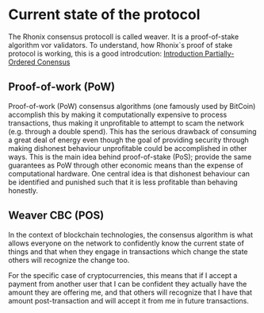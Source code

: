 # Current state of the protocol

The Rhonix consensus protocoll is called weaver. It is a proof-of-stake algorithm vor validators.
To understand, how Rhonix`s proof of stake protocol is working, this is a good introdcution: [Introduction Partially-Ordered Conensus](https://www.youtube.com/watch?v=yp9O2DnBhXs&feature=youtu.be)

## Proof-of-work (PoW)

Proof-of-work (PoW) consensus algorithms (one famously used by BitCoin) accomplish this by making it computationally expensive to process transactions, thus making it unprofitable to attempt to scam the network (e.g. through a double spend). This has the serious drawback of consuming a great deal of energy even though the goal of providing security through making dishonest behaviour unprofitable could be accomplished in other ways. This is the main idea behind proof-of-stake (PoS); provide the same guarantees as PoW through other economic means than the expense of computational hardware. One central idea is that dishonest behaviour can be identified and punished such that it is less profitable than behaving honestly.

## Weaver CBC (POS)

In the context of blockchain technologies, the consensus algorithm is what allows everyone on the network to confidently know the current state of things and that when they engage in transactions which change the state others will recognize the change too.

For the specific case of cryptocurrencies, this means that if I accept a payment from another user that I can be confident they actually have the amount they are offering me, and that others will recognize that I have that amount post-transaction and will accept it from me in future transactions.
